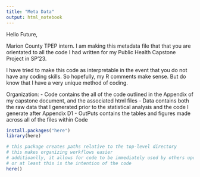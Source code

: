 ```yaml
---
title: "Meta Data"
output: html_notebook
---
```


Hello Future, 

Marion County TPEP intern. I am making this metadata file that that you are orientated to 
all the code I had written for my Public Health Capstone Project in SP'23. 

I have tried to make this code as interpretable in the event that you do not have any coding 
skills. So hopefully, my R comments make sense. But do know that I have a very unique 
method of coding. 

Organization: 
  - Code contains the all of the code outlined in the Appendix of my capstone document, 
      and the associated html files
  - Data contains both the raw data that I generated prior to the statistical analysis 
      and the code I generate after Appendix D1
  - OutPuts contains the tables and figures made across all of the files within Code
  
```r
install.packages("here")
library(here)

# this package creates paths relative to the top-level directory
# this makes organizing workflows easier
# additioanlly, it allows for code to be immediately used by others upon download 
# or at least this is the intention of the code
here()
```

